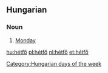 ==Hungarian==
===Noun===

#[[Monday]]

[[Category:Hungarian days of the week]]

[[hu:hétfő]]
[[pl:hétfő]]
[[nl:hétfő]]
[[et:hétfő]]